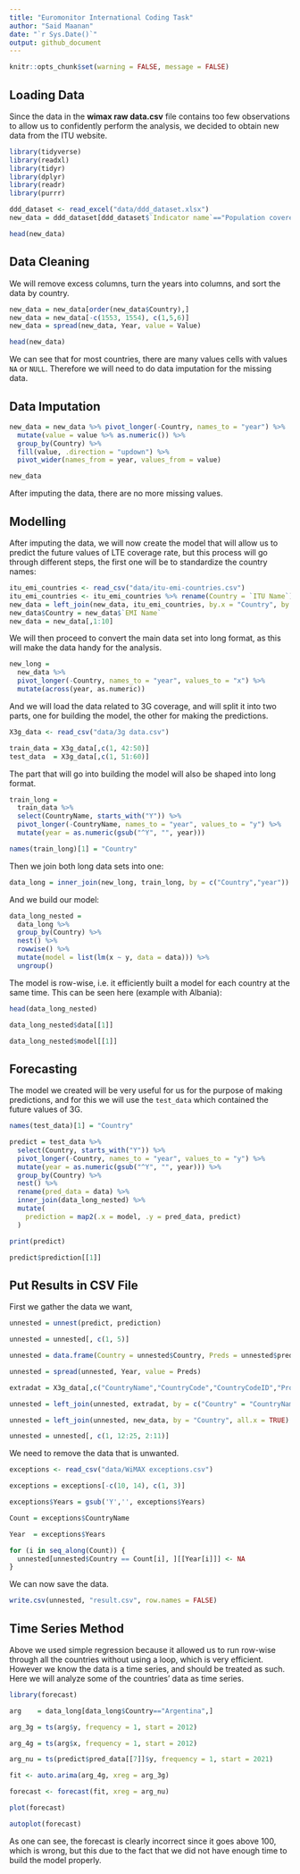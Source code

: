 ```yaml
---
title: "Euromonitor International Coding Task"
author: "Said Maanan"
date: "`r Sys.Date()`"
output: github_document
---
```


```r
knitr::opts_chunk$set(warning = FALSE, message = FALSE) 
```

## Loading Data

Since the data in the **wimax raw data.csv** file contains too few observations to allow us to confidently perform the analysis, we decided to obtain new data from the ITU website.

```r
library(tidyverse)
library(readxl)
library(tidyr)
library(dplyr)
library(readr)
library(purrr)
```


```r
ddd_dataset <- read_excel("data/ddd_dataset.xlsx")
new_data = ddd_dataset[ddd_dataset$`Indicator name`=="Population covered by at least a 4G mobile network (%)",]
```

```r
head(new_data)
```


## Data Cleaning

We will remove excess columns, turn the years into columns, and sort the data by country.

```r
new_data = new_data[order(new_data$Country),]
new_data = new_data[-c(1553, 1554), c(1,5,6)]
new_data = spread(new_data, Year, value = Value)
```

```r
head(new_data)
```

We can see that for most countries, there are many values cells with values `NA` or `NULL`. Therefore we will need to do data imputation for the missing data.

## Data Imputation

```r

new_data = new_data %>% pivot_longer(-Country, names_to = "year") %>% 
  mutate(value = value %>% as.numeric()) %>% 
  group_by(Country) %>% 
  fill(value, .direction = "updown") %>% 
  pivot_wider(names_from = year, values_from = value)

new_data
```

After imputing the data, there are no more missing values.

## Modelling

After imputing the data, we will now create the model that will allow us to predict the future values of LTE coverage rate, but this process will go through different steps, the first one will be to standardize the country names:


```r
itu_emi_countries <- read_csv("data/itu-emi-countries.csv")
itu_emi_countries <- itu_emi_countries %>% rename(Country = `ITU Name`)
new_data = left_join(new_data, itu_emi_countries, by.x = "Country", by.y = "Country")
new_data$Country = new_data$`EMI Name`
new_data = new_data[,1:10]
```

We will then proceed to convert the main data set into long format, as this will make the data handy for the analysis.

```r

new_long = 
  new_data %>% 
  pivot_longer(-Country, names_to = "year", values_to = "x") %>% 
  mutate(across(year, as.numeric))
```


And we will load the data related to 3G coverage, and will split it into two parts, one for building the model, the other for making the predictions.

```r
X3g_data <- read_csv("data/3g data.csv")

train_data = X3g_data[,c(1, 42:50)]
test_data  = X3g_data[,c(1, 51:60)]
```

The part that will go into building the model will also be shaped into long format.

```r
train_long = 
  train_data %>% 
  select(CountryName, starts_with("Y")) %>% 
  pivot_longer(-CountryName, names_to = "year", values_to = "y") %>% 
  mutate(year = as.numeric(gsub("^Y", "", year)))

names(train_long)[1] = "Country"
```

Then we join both long data sets into one:

```r
data_long = inner_join(new_long, train_long, by = c("Country","year"))
```

And we build our model:

```r

data_long_nested = 
  data_long %>% 
  group_by(Country) %>% 
  nest() %>% 
  rowwise() %>% 
  mutate(model = list(lm(x ~ y, data = data))) %>% 
  ungroup()

```

The model is row-wise, i.e. it efficiently built a model for each country at the same time. This can be seen here (example with Albania):

```r
head(data_long_nested)

data_long_nested$data[[1]]

data_long_nested$model[[1]]
```

## Forecasting

The model we created will be very useful for us for the purpose of making predictions, and for this we will use the `test_data` which contained the future values of 3G.

```r
names(test_data)[1] = "Country"

predict = test_data %>%
  select(Country, starts_with("Y")) %>%
  pivot_longer(-Country, names_to = "year", values_to = "y") %>%
  mutate(year = as.numeric(gsub("^Y", "", year))) %>%
  group_by(Country) %>% 
  nest() %>% 
  rename(pred_data = data) %>% 
  inner_join(data_long_nested) %>% 
  mutate(
    prediction = map2(.x = model, .y = pred_data, predict)
  )

print(predict)

predict$prediction[[1]]
```

## Put Results in CSV File

First we gather the data we want,
```r
unnested = unnest(predict, prediction)

unnested = unnested[, c(1, 5)]

unnested = data.frame(Country = unnested$Country, Preds = unnested$prediction, Year = rep(2021:2030, times = 124))

unnested = spread(unnested, Year, value = Preds)

extradat = X3g_data[,c("CountryName","CountryCode","CountryCodeID","ProductID","ProductName","Unit")]

unnested = left_join(unnested, extradat, by = c("Country" = "CountryName"), all.x = TRUE)

unnested = left_join(unnested, new_data, by = "Country", all.x = TRUE)

unnested = unnested[, c(1, 12:25, 2:11)]

```

We need to remove the data that is unwanted.

```r
exceptions <- read_csv("data/WiMAX exceptions.csv")

exceptions = exceptions[-c(10, 14), c(1, 3)]

exceptions$Years = gsub('Y','', exceptions$Years)

Count = exceptions$CountryName

Year  = exceptions$Years

for (i in seq_along(Count)) {
  unnested[unnested$Country == Count[i], ][[Year[i]]] <- NA
}

```

We can now save the data.

```r
write.csv(unnested, "result.csv", row.names = FALSE)
```

## Time Series Method

Above we used simple regression because it allowed us to run row-wise through all the countries without using a loop, which is very efficient. However we know the data is a time series, and should be treated as such. Here we will analyze some of the countries' data as time series.

```r
library(forecast)

arg    = data_long[data_long$Country=="Argentina",]

arg_3g = ts(arg$y, frequency = 1, start = 2012)

arg_4g = ts(arg$x, frequency = 1, start = 2012)

arg_nu = ts(predict$pred_data[[7]]$y, frequency = 1, start = 2021)

fit <- auto.arima(arg_4g, xreg = arg_3g)

forecast <- forecast(fit, xreg = arg_nu)

plot(forecast)

autoplot(forecast)
```

As one can see, the forecast is clearly incorrect since it goes above 100, which is wrong, but this due to the fact that we did not have enough time to build the model properly.
